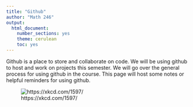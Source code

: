 ```yaml
---
title: "Github"
author: "Math 246"
output: 
  html_document: 
    number_sections: yes
    theme: cerulean
    toc: yes
---
```


Github is a place to store and collaborate on code. We will be using github to host and work on projects this semester. We will go over the general process for using github in the course. This page will host some notes or helpful reminders for using github.

![https://xkcd.com/1597/](https://imgs.xkcd.com/comics/git.png)

  